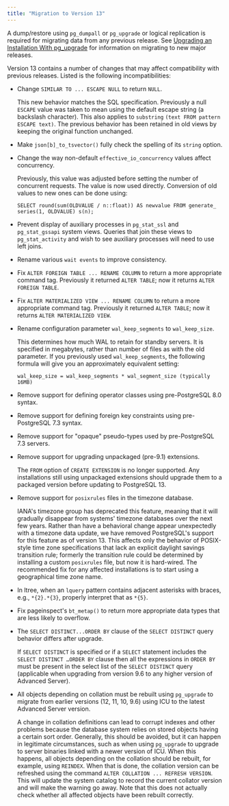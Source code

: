 ```yaml
---
title: "Migration to Version 13"
---
```


A dump/restore using `pg_dumpall` or `pg_upgrade` or logical replication is required for migrating data from any previous release. See [Upgrading an Installation With pg_upgrade](04_upgrading_an_installation_with_pg_upgrade/#upgrading_an_installation_with_pg_upgrade) for information on migrating to new major releases.

Version 13 contains a number of changes that may affect compatibility with previous releases. Listed is the following incompatibilities:

-   Change `SIMILAR TO ... ESCAPE NULL` to return `NULL`.

    This new behavior matches the SQL specification. Previously a null `ESCAPE` value was taken to mean using the default escape string (a backslash character). This also applies to `substring` `(text FROM pattern ESCAPE text)`. The previous behavior has been retained in old views by keeping the original function unchanged.

-   Make `json[b]_to_tsvector()` fully check the spelling of its `string` option.

-   Change the way non-default `effective_io_concurrency` values affect concurrency.

    Previously, this value was adjusted before setting the number of concurrent requests. The value is now used directly. Conversion of old values to new ones can be done using:

    ```text
    SELECT round(sum(OLDVALUE / n::float)) AS newvalue FROM generate_
    series(1, OLDVALUE) s(n);
    ```

-   Prevent display of auxiliary processes in `pg_stat_ssl` and `pg_stat_gssapi` system views. Queries that join these views to `pg_stat_activity` and wish to see auxiliary processes will need to use left joins.

-   Rename various `wait events` to improve consistency.

-   Fix `ALTER FOREIGN TABLE ... RENAME COLUMN` to return a more appropriate command tag. Previously it returned `ALTER TABLE`; now it returns `ALTER FOREIGN TABLE`.

-   Fix `ALTER MATERIALIZED VIEW ... RENAME COLUMN` to return a more appropriate command tag. Previously it returned `ALTER TABLE`; now it returns `ALTER MATERIALIZED VIEW`.

-   Rename configuration parameter `wal_keep_segments` to `wal_keep_size`.

    This determines how much WAL to retain for standby servers. It is specified in megabytes, rather than number of files as with the old parameter. If you previously used `wal_keep_segments`, the following formula will give you an approximately equivalent setting:

    ```text
    wal_keep_size = wal_keep_segments * wal_segment_size (typically 16MB)
    ```

-   Remove support for defining operator classes using pre-PostgreSQL 8.0 syntax.

-   Remove support for defining foreign key constraints using pre-PostgreSQL 7.3 syntax.

-   Remove support for "opaque" pseudo-types used by pre-PostgreSQL 7.3 servers.

-   Remove support for upgrading unpackaged (pre-9.1) extensions.

    The `FROM` option of `CREATE EXTENSION` is no longer supported. Any installations still using unpackaged extensions should upgrade them to a packaged version before updating to PostgreSQL 13.

-   Remove support for `posixrules` files in the timezone database.

    IANA's timezone group has deprecated this feature, meaning that it will gradually disappear from systems' timezone databases over the next few years. Rather than have a behavioral change appear unexpectedly with a timezone data update, we have removed PostgreSQL's support for this feature as of version 13. This affects only the behavior of POSIX-style time zone specifications that lack an explicit daylight savings transition rule; formerly the transition rule could be determined by installing a custom `posixrules` file, but now it is hard-wired. The recommended fix for any affected installations is to start using a geographical time zone name.

-   In ltree, when an `lquery` pattern contains adjacent asterisks with braces, e.g., `*{2}.*{3}`, properly interpret that as `*{5}`.

-   Fix pageinspect's `bt_metap()` to return more appropriate data types that are less likely to overflow.

-   The `SELECT DISTINCT...ORDER BY` clause of the `SELECT DISTINCT` query behavior differs after upgrade.

    If `SELECT DISTINCT` is specified or if a `SELECT` statement includes the `SELECT DISTINCT …ORDER BY` clause then all the expressions in `ORDER BY` must be present in the select list of the `SELECT DISTINCT` query (applicable when upgrading from version 9.6 to any higher version of Advanced Server).

-   All objects depending on collation must be rebuilt using `pg_upgrade` to migrate from earlier versions (12, 11, 10, 9.6) using ICU to the latest Advanced Server version.

    A change in collation definitions can lead to corrupt indexes and other problems because the database system relies on stored objects having a certain sort order. Generally, this should be avoided, but it can happen in legitimate circumstances, such as when using `pg_upgrade` to upgrade to server binaries linked with a newer version of ICU. When this happens, all objects depending on the collation should be rebuilt, for example, using `REINDEX`. When that is done, the collation version can be refreshed using the command `ALTER COLLATION ... REFRESH VERSION`. This will update the system catalog to record the current collator version and will make the warning go away. Note that this does not actually check whether all affected objects have been rebuilt correctly.

